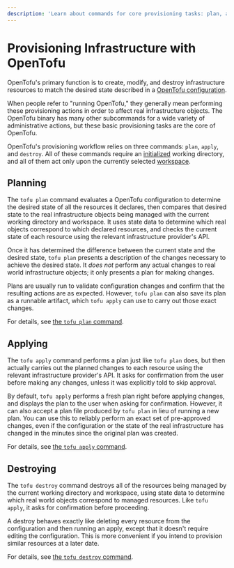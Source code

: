 ```yaml
---
description: 'Learn about commands for core provisioning tasks: plan, apply, and destroy.'
---
```


# Provisioning Infrastructure with OpenTofu

OpenTofu's primary function is to create, modify, and destroy infrastructure
resources to match the desired state described in a
[OpenTofu configuration](../../language/index.mdx).

When people refer to "running OpenTofu," they generally mean performing these
provisioning actions in order to affect real infrastructure objects. The
OpenTofu binary has many other subcommands for a wide variety of administrative
actions, but these basic provisioning tasks are the core of OpenTofu.

OpenTofu's provisioning workflow relies on three commands: `plan`, `apply`, and
`destroy`. All of these commands require an
[initialized](/docs/cli/init) working directory, and all of them act
only upon the currently selected [workspace](/docs/cli/workspaces).

## Planning

The `tofu plan` command evaluates a OpenTofu configuration to determine
the desired state of all the resources it declares, then compares that desired
state to the real infrastructure objects being managed with the current working
directory and workspace. It uses state data to determine which real objects
correspond to which declared resources, and checks the current state of each
resource using the relevant infrastructure provider's API.

Once it has determined the difference between the current state and the desired
state, `tofu plan` presents a description of the changes necessary to
achieve the desired state. It _does not_ perform any actual changes to real
world infrastructure objects; it only presents a plan for making changes.

Plans are usually run to validate configuration changes and confirm that the
resulting actions are as expected. However, `tofu plan` can also save its
plan as a runnable artifact, which `tofu apply` can use to carry out those
exact changes.

For details, see [the `tofu plan` command](/docs/cli/commands/plan).

## Applying

The `tofu apply` command performs a plan just like `tofu plan` does,
but then actually carries out the planned changes to each resource using the
relevant infrastructure provider's API. It asks for confirmation from the user
before making any changes, unless it was explicitly told to skip approval.

By default, `tofu apply` performs a fresh plan right before applying
changes, and displays the plan to the user when asking for confirmation.
However, it can also accept a plan file produced by `tofu plan` in lieu of
running a new plan. You can use this to reliably perform an exact set of
pre-approved changes, even if the configuration or the state of the real
infrastructure has changed in the minutes since the original plan was created.

For details, see [the `tofu apply` command](/docs/cli/commands/apply).

## Destroying

The `tofu destroy` command destroys all of the resources being managed by
the current working directory and workspace, using state data to determine which
real world objects correspond to managed resources. Like `tofu apply`, it
asks for confirmation before proceeding.

A destroy behaves exactly like deleting every resource from the configuration
and then running an apply, except that it doesn't require editing the
configuration. This is more convenient if you intend to provision similar
resources at a later date.

For details, see [the `tofu destroy` command](/docs/cli/commands/destroy).
